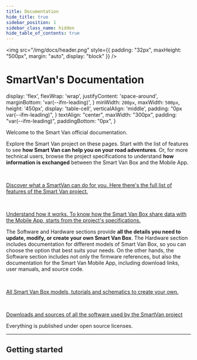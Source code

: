 ```yaml
---
title: Documentation
hide_title: true
sidebar_position: 1
sidebar_class_name: hidden
hide_table_of_contents: true
---
```


<img src="/img/docs/header.png"
  style={{
    padding: "32px",
    maxHeight: "500px",
    margin: "auto",
    display: "block"
  }} />

# SmartVan's Documentation


  display: 'flex',
  flexWrap: 'wrap',
  justifyContent: 'space-around',
  marginBottom: 'var(--ifm-leading)',
}
  minWidth: `200px`,
  maxWidth: `500px`,
  height: '450px',
  display: 'table-cell',
  verticalAlign: 'middle',
  padding: "0px var(--ifm-leading)",
}
  textAlign: "center",
  maxWidth: "300px",
  padding: "var(--ifm-leading)",
  paddingBottom: "0px",
}

Welcome to the Smart Van official documentation.

Explore the Smart Van project on these pages. Start with the list of features
to see **how Smart Van can help you on your road adventures**. Or, for more
technical users, browse the project specifications to understand **how
information is exchanged** between the Smart Van Box and the Mobile App.

<div style={div_style}>
  <a href="/docs/features"
    style={{textDecoration: "none"}}>
    <Card sx={card_style}>
      <ImageClickable
        src="/img/docs/features_logo.png"
        alt="SmartVan's Features"
        width="300px" />
      <div style={card_div_style}>
        <MapFeatures/><br/>
        <p>
          Discover what a SmartVan can do for you. Here there's the full list of
          features of the Smart Van project.
        </p>
      </div>
    </Card>
  </a>
  <a href="/docs/specs"
    style={{textDecoration: "none"}}>
    <Card sx={card_style}>
      <ImageClickable
        src="/img/docs/specs_logo.png"
        alt="SmartVan's Specifications"
        width="300px" />
      <div style={card_div_style}>
        <MapSpecs/><br/>
        <p>
          Understand how it works. To know how the Smart Van Box share data with
          the Mobile App, starts from the project's specifications.
        </p>
      </div>
    </Card>
  </a>
</div>

The Software and Hardware sections provide **all the details you need to update,
modify, or create your own Smart Van Box**. The Hardware section includes
documentation for different models of Smart Van Box, so you can choose the
option that best suits your needs. On the other hands, the Software section
includes not only the firmware references, but also the documentation for the
Smart Van Mobile App, including download links, user manuals, and source code.

<div style={div_style}>
  <a href="/docs/hardware"
    style={{textDecoration: "none"}}>
    <Card sx={card_style}>
      <ImageClickable
        src="/img/docs/hardware_logo.png"
        alt="SmartVan's Hardware"
        width="300px" />
      <div style={card_div_style}>
        <MapHardware/><br/>
        <p>
          All Smart Van Box models, tutorials and schematics to create your own.
        </p>
      </div>
    </Card>
  </a>
  <a href="/docs/software"
    style={{textDecoration: "none"}}>
    <Card sx={card_style}>
      <ImageClickable
        src="/img/docs/software_logo.png"
        alt="SmartVan's Software"
        width="300px" />
      <div style={card_div_style}>
        <MapSoftware/><br/>
        <p>
          Downloads and sources of all the software used by the SmartVan project
        </p>
      </div>
    </Card>
  </a>

</div>

Everything is published under open source licenses.

---

## Getting started

<GettingStarted notitle/>
